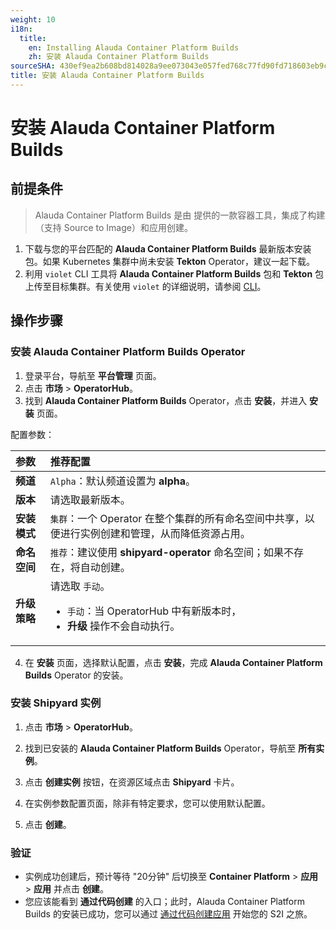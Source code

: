 ```yaml
---
weight: 10
i18n:
  title:
    en: Installing Alauda Container Platform Builds
    zh: 安装 Alauda Container Platform Builds
sourceSHA: 430ef9ea2b608bd814028a9ee073043e057fed768c77fd90fd718603eb9c95b1
title: 安装 Alauda Container Platform Builds
---
```


# 安装 Alauda Container Platform Builds

## 前提条件

> Alauda Container Platform Builds 是由 <Term name="product" textCase="capitalize" /> 提供的一款容器工具，集成了构建（支持 Source to Image）和应用创建。

1. 下载与您的平台匹配的 **Alauda Container Platform Builds** 最新版本安装包。如果 Kubernetes 集群中尚未安装 **Tekton** Operator，建议一起下载。
2. 利用 `violet` CLI 工具将 **Alauda Container Platform Builds** 包和 **Tekton** 包上传至目标集群。有关使用 `violet` 的详细说明，请参阅 [CLI](/ui/cli_tools/index.mdx)。

## 操作步骤

### 安装 Alauda Container Platform Builds Operator

1. 登录平台，导航至 **平台管理** 页面。
2. 点击 **市场** > **OperatorHub**。
3. 找到 **Alauda Container Platform Builds** Operator，点击 **安装**，并进入 **安装** 页面。

配置参数：

| **参数**             | **推荐配置**                                                                                                                                                 |
| :------------------ | :--------------------------------------------------------------------------------------------------------------------------------------------------------- |
| **频道**            | `Alpha`：默认频道设置为 **alpha**。                                                                                                                         |
| **版本**            | 请选取最新版本。                                                                                                                                           |
| **安装模式**        | `集群`：一个 Operator 在整个集群的所有命名空间中共享，以便进行实例创建和管理，从而降低资源占用。                                                        |
| **命名空间**        | `推荐`：建议使用 **shipyard-operator** 命名空间；如果不存在，将自动创建。                                                                           |
| **升级策略**        | 请选取 `手动`。 <ul><li>`手动`：当 OperatorHub 中有新版本时，</li><li> **升级** 操作不会自动执行。</li></ul> |

4. 在 **安装** 页面，选择默认配置，点击 **安装**，完成 **Alauda Container Platform Builds** Operator 的安装。

### 安装 Shipyard 实例

1. 点击 **市场** > **OperatorHub**。

2. 找到已安装的 **Alauda Container Platform Builds** Operator，导航至 **所有实例**。

3. 点击 **创建实例** 按钮，在资源区域点击 **Shipyard** 卡片。

4. 在实例参数配置页面，除非有特定要求，您可以使用默认配置。

5. 点击 **创建**。

### 验证

- 实例成功创建后，预计等待 "20分钟" 后切换至 **Container Platform** > **应用** > **应用** 并点击 **创建**。
- 您应该能看到 **通过代码创建** 的入口；此时，Alauda Container Platform Builds 的安装已成功，您可以通过 [通过代码创建应用](../how_to/s2i_howto.mdx) 开始您的 S2I 之旅。

